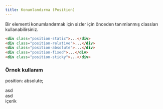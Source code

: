 ```yaml
---
title: Konumlandırma (Position)
---
```


Bir elementi konumlandırmak için sizler için önceden tanımlanmış classları kullanabilirsiniz.

```html
<div class="position-static">...</div>
<div class="position-relative">...</div>
<div class="position-absolute">...</div>
<div class="position-fixed">...</div>
<div class="position-sticky">...</div>
```

### Örnek kullanım

position: absolute;

<div class="v5-example-position-utils card bg-gray">
  <div class="position-absolute top-0 start-0">asd</div>
  <div class="position-absolute top-0 end-0">asd</div>
  <div class="position-absolute top-50 start-50"></div>
  <div class="position-absolute bottom-50 end-50"></div>
  <div class="position-absolute bottom-0 start-0"></div>
  <div class="position-absolute bottom-0 end-0"></div>
    <div class="v5-example-position p-2 bg-primary text-white rounded position-absolute">
        içerik
    </div>
</div>

<div class="position-relative">
  <div class="position-absolute top-0 start-0"></div>
  <div class="position-absolute top-0 end-0"></div>
  <div class="position-absolute top-50 start-50"></div>
  <div class="position-absolute bottom-50 end-50"></div>
  <div class="position-absolute bottom-0 start-0"></div>
  <div class="position-absolute bottom-0 end-0"></div>
</div>
